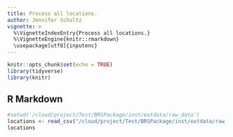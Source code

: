 ```yaml
---
title: Process all locations.
author: Jennifer Schultz
vignette: >
  %\VignetteIndexEntry{Process all locations.}
  %\VignetteEngine{knitr::rmarkdown}
  \usepackage[utf8]{inputenc}
---
```


```r
knitr::opts_chunk$set(echo = TRUE)
library(tidyverse)
library(knitr)
```

## R Markdown



```r
#setwd('/cloud/project/Test/BRSPackage/inst/extdata/raw_data')
locations <- read_csv("/cloud/project/Test/BRSPackage/inst/extdata/raw_data/All_Locations.csv")
locations
```
